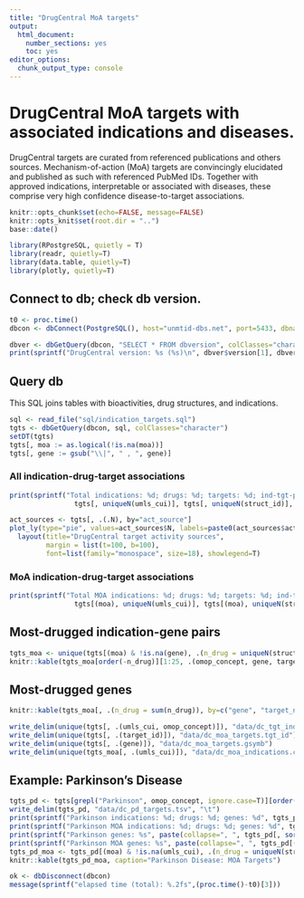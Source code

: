 ```yaml
---
title: "DrugCentral MoA targets"
output:
  html_document:
    number_sections: yes
    toc: yes
editor_options: 
  chunk_output_type: console
---
```


# DrugCentral MoA targets with associated indications and diseases.

DrugCentral targets are curated from referenced publications and others sources. Mechanism-of-action (MoA) targets are convincingly
elucidated and published as such with referenced PubMed IDs. Together with approved indications, interpretable or associated with
diseases, these comprise very high confidence disease-to-target associations.

```r
knitr::opts_chunk$set(echo=FALSE, message=FALSE)
knitr::opts_knit$set(root.dir = "..")
base::date()
```

```r
library(RPostgreSQL, quietly = T)
library(readr, quietly=T)
library(data.table, quietly=T)
library(plotly, quietly=T)
```

## Connect to db; check db version.

```r
t0 <- proc.time()
dbcon <- dbConnect(PostgreSQL(), host="unmtid-dbs.net", port=5433, dbname="drugcentral", user="drugman", password="dosage")
```

```r
dbver <- dbGetQuery(dbcon, "SELECT * FROM dbversion", colClasses="character")
print(sprintf("DrugCentral version: %s (%s)\n", dbver$version[1], dbver$dtime[1]))
```

## Query db

This SQL joins tables with bioactivities, drug structures, and indications.

```r
sql <- read_file("sql/indication_targets.sql")
tgts <- dbGetQuery(dbcon, sql, colClasses="character")
setDT(tgts)
tgts[, moa := as.logical(!is.na(moa))]
tgts[, gene := gsub("\\|", " , ", gene)]
```

### All indication-drug-target associations

```r
print(sprintf("Total indications: %d; drugs: %d; targets: %d; ind-tgt-pairs: %d", 
                tgts[, uniqueN(umls_cui)], tgts[, uniqueN(struct_id)], tgts[, uniqueN(gene)], nrow(unique(tgts[, .(umls_cui, gene)]))))
```

```r
act_sources <- tgts[, .(.N), by="act_source"]
plot_ly(type="pie", values=act_sources$N, labels=paste0(act_sources$act_source, "<br>(", act_sources$N, ")"), textinfo="label+percent", textfont=list(size=12)) %>%
  layout(title="DrugCentral target activity sources",
         margin = list(t=100, b=100),
         font=list(family="monospace", size=18), showlegend=T)
```

### MoA indication-drug-target associations

```r
print(sprintf("Total MOA indications: %d; drugs: %d; targets: %d; ind-tgt-pairs: %d", 
                tgts[(moa), uniqueN(umls_cui)], tgts[(moa), uniqueN(struct_id)], tgts[(moa), uniqueN(gene)], nrow(unique(tgts[(moa), .(umls_cui, gene)]))))
```

## Most-drugged indication-gene pairs

```r
tgts_moa <- unique(tgts[(moa) & !is.na(gene), .(n_drug = uniqueN(struct_id)), by = c("omop_concept", "umls_cui", "gene", "target_id", "target_name")])[order(omop_concept, gene)]
knitr::kable(tgts_moa[order(-n_drug)][1:25, .(omop_concept, gene, target_name, n_drug)], caption="Most-drugged indication-gene pairs")
```

## Most-drugged genes

```r
knitr::kable(tgts_moa[, .(n_drug = sum(n_drug)), by=c("gene", "target_name")][order(-n_drug)][1:25], caption="Most-drugged genes")
```


```r
write_delim(unique(tgts[, .(umls_cui, omop_concept)]), "data/dc_tgt_indications.tsv", "\t")
write_delim(unique(tgts[, .(target_id)]), "data/dc_moa_targets.tgt_id")
write_delim(unique(tgts[, .(gene)]), "data/dc_moa_targets.gsymb")
write_delim(unique(tgts_moa[, .(umls_cui)]), "data/dc_moa_indications.cui")
```

## Example: Parkinson's Disease

```r
tgts_pd <- tgts[grepl("Parkinson", omop_concept, ignore.case=T)][order(omop_concept, gene)]
write_delim(tgts_pd, "data/dc_pd_targets.tsv", "\t")
print(sprintf("Parkinson indications: %d; drugs: %d; genes: %d", tgts_pd[, uniqueN(omop_concept)], tgts_pd[, uniqueN(struct_id)], tgts_pd[, uniqueN(gene)]))
print(sprintf("Parkinson MOA indications: %d; drugs: %d; genes: %d", tgts_pd[(moa), uniqueN(omop_concept)], tgts_pd[(moa), uniqueN(struct_id)], tgts_pd[(moa), uniqueN(gene)]))
print(sprintf("Parkinson genes: %s", paste(collapse=", ", tgts_pd[, sort(unique(gene))])))
print(sprintf("Parkinson MOA genes: %s", paste(collapse=", ", tgts_pd[(moa), sort(unique(gene))])))
tgts_pd_moa <- tgts_pd[(moa) & !is.na(umls_cui), .(n_drug = uniqueN(struct_id)), by=c("umls_cui", "omop_concept", "gene", "target_name")][order(omop_concept)]
knitr::kable(tgts_pd_moa, caption="Parkinson Disease: MOA Targets")
```

```r
ok <- dbDisconnect(dbcon)
message(sprintf("elapsed time (total): %.2fs",(proc.time()-t0)[3]))
```
